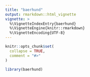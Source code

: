 ```yaml
---
title: "baerhund"
output: rmarkdown::html_vignette
vignette: >
  %\VignetteIndexEntry{baerhund}
  %\VignetteEngine{knitr::rmarkdown}
  %\VignetteEncoding{UTF-8}
---
```


```r
knitr::opts_chunk$set(
  collapse = TRUE,
  comment = "#>"
)
```

```r
library(baerhund)
```
